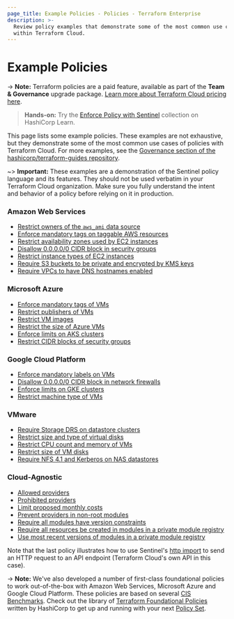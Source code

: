 ```yaml
---
page_title: Example Policies - Policies - Terraform Enterprise
description: >-
  Review policy examples that demonstrate some of the most common use cases
  within Terraform Cloud.
---
```


# Example Policies

-> **Note:** Terraform policies are a paid feature, available as part of the **Team & Governance** upgrade package. [Learn more about Terraform Cloud pricing here](https://www.hashicorp.com/products/terraform/pricing).

> **Hands-on:** Try the [Enforce Policy with Sentinel](https://learn.hashicorp.com/collections/terraform/policy?utm_source=WEBSITE&utm_medium=WEB_IO&utm_offer=ARTICLE_PAGE&utm_content=DOCS) collection on HashiCorp Learn.

This page lists some example policies. These examples are not exhaustive, but they demonstrate some of the most common use cases of policies with Terraform Cloud. For more examples, see the [Governance section of the hashicorp/terraform-guides repository](https://github.com/hashicorp/terraform-guides/tree/master/governance/third-generation).

~> **Important:** These examples are a demonstration of the Sentinel policy language and its features. They should not be used verbatim in your Terraform Cloud organization. Make sure you fully understand the intent and behavior of a policy before relying on it in production.

### Amazon Web Services

-   [Restrict owners of the `aws_ami` data source](https://github.com/hashicorp/terraform-guides/blob/master/governance/third-generation/aws/restrict-ami-owners.sentinel)
-   [Enforce mandatory tags on taggable AWS resources](https://github.com/hashicorp/terraform-guides/blob/master/governance/third-generation/aws/enforce-mandatory-tags.sentinel)
-   [Restrict availability zones used by EC2 instances](https://github.com/hashicorp/terraform-guides/blob/master/governance/third-generation/aws/restrict-availability-zones.sentinel)
-   [Disallow 0.0.0.0/0 CIDR block in security groups](https://github.com/hashicorp/terraform-guides/blob/master/governance/third-generation/aws/restrict-ingress-sg-rule-cidr-blocks.sentinel)
-   [Restrict instance types of EC2 instances](https://github.com/hashicorp/terraform-guides/blob/master/governance/third-generation/aws/restrict-ec2-instance-type.sentinel)
-   [Require S3 buckets to be private and encrypted by KMS keys](https://github.com/hashicorp/terraform-guides/blob/master/governance/third-generation/aws/require-private-acl-and-kms-for-s3-buckets.sentinel)
-   [Require VPCs to have DNS hostnames enabled](https://github.com/hashicorp/terraform-guides/blob/master/governance/third-generation/aws/require-dns-support-for-vpcs.sentinel)

### Microsoft Azure

-   [Enforce mandatory tags of VMs](https://github.com/hashicorp/terraform-guides/blob/master/governance/third-generation/azure/enforce-mandatory-tags.sentinel)
-   [Restrict publishers of VMs](https://github.com/hashicorp/terraform-guides/blob/master/governance/third-generation/azure/restrict-vm-publisher.sentinel)
-   [Restrict VM images](https://github.com/hashicorp/terraform-guides/blob/master/governance/third-generation/azure/restrict-vm-image-id.sentinel)
-   [Restrict the size of Azure VMs](https://github.com/hashicorp/terraform-guides/blob/master/governance/third-generation/azure/restrict-vm-size.sentinel)
-   [Enforce limits on AKS clusters](https://github.com/hashicorp/terraform-guides/blob/master/governance/third-generation/azure/restrict-aks-clusters.sentinel)
-   [Restrict CIDR blocks of security groups](https://github.com/hashicorp/terraform-guides/blob/master/governance/third-generation/azure/restrict-inbound-source-address-prefixes.sentinel)

### Google Cloud Platform

-   [Enforce mandatory labels on VMs](https://github.com/hashicorp/terraform-guides/blob/master/governance/third-generation/gcp/enforce-mandatory-labels.sentinel)
-   [Disallow 0.0.0.0/0 CIDR block in network firewalls](https://github.com/hashicorp/terraform-guides/blob/master/governance/third-generation/gcp/restrict-ingress-firewall-source-ranges.sentinel)
-   [Enforce limits on GKE clusters](https://github.com/hashicorp/terraform-guides/blob/master/governance/third-generation/gcp/restrict-gke-clusters.sentinel)
-   [Restrict machine type of VMs](https://github.com/hashicorp/terraform-guides/blob/master/governance/third-generation/gcp/restrict-gce-machine-type.sentinel)

### VMware

-   [Require Storage DRS on datastore clusters](https://github.com/hashicorp/terraform-guides/blob/master/governance/third-generation/vmware/require-storage-drs.sentinel)
-   [Restrict size and type of virtual disks](https://github.com/hashicorp/terraform-guides/blob/master/governance/third-generation/vmware/restrict-virtual-disk-size-and-type.sentinel)
-   [Restrict CPU count and memory of VMs](https://github.com/hashicorp/terraform-guides/blob/master/governance/third-generation/vmware/restrict-vm-cpu-and-memory.sentinel)
-   [Restrict size of VM disks](https://github.com/hashicorp/terraform-guides/blob/master/governance/third-generation/vmware/restrict-vm-disk-size.sentinel)
-   [Require NFS 4.1 and Kerberos on NAS datastores](https://github.com/hashicorp/terraform-guides/blob/master/governance/third-generation/vmware/require_nfs41_and_kerberos.sentinel)

### Cloud-Agnostic

-   [Allowed providers](https://github.com/hashicorp/terraform-guides/blob/master/governance/third-generation/cloud-agnostic/allowed-providers.sentinel)
-   [Prohibited providers](https://github.com/hashicorp/terraform-guides/blob/master/governance/third-generation/cloud-agnostic/prohibited-providers.sentinel)
-   [Limit proposed monthly costs](https://github.com/hashicorp/terraform-guides/blob/master/governance/third-generation/cloud-agnostic/limit-proposed-monthly-cost.sentinel)
-   [Prevent providers in non-root modules](https://github.com/hashicorp/terraform-guides/blob/master/governance/third-generation/cloud-agnostic/prevent-non-root-providers.sentinel)
-   [Require all modules have version constraints](https://github.com/hashicorp/terraform-guides/blob/master/governance/third-generation/cloud-agnostic/require-all-modules-have-version-constraint.sentinel)
-   [Require all resources be created in modules in a private module registry](https://github.com/hashicorp/terraform-guides/blob/master/governance/third-generation/cloud-agnostic/require-all-resources-from-pmr.sentinel)
-   [Use most recent versions of modules in a private module registry](https://github.com/hashicorp/terraform-guides/blob/master/governance/third-generation/cloud-agnostic/http-examples/use-latest-module-versions.sentinel)

Note that the last policy illustrates how to use Sentinel's [http import](https://docs.hashicorp.com/sentinel/imports/http) to send an HTTP request to an API endpoint (Terraform Cloud's own API in this case).

-> **Note:** We've also developed a number of first-class foundational policies to work out-of-the-box with Amazon Web Services, Microsoft Azure and Google Cloud Platform. These policies are based on several [CIS Benchmarks](https://www.cisecurity.org/cis-benchmarks/). Check out the library of [Terraform Foundational Policies](https://github.com/hashicorp/terraform-foundational-policies-library) written by HashiCorp to get up and running with your next [Policy Set](/enterprise/sentinel/manage-policies#policies-and-policy-sets).
